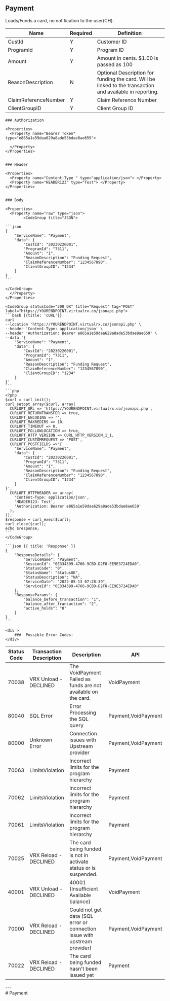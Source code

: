 ## Payment

Loads/Funds a card, no notification to the user(CH).


<div>

| Name                  | Required | Definition                                                                                      |
|-----------------------|----------|-------------------------------------------------------------------------------------------------|
| CustId                | Y        | Customer ID                                                                                     |
| ProgramId             | Y        | Program ID                                                                                      |
| Amount                | Y        | Amount in cents. $1.00 is passed as 100                                                         |
| ReasonDescription     | N        | Optional Description for funding the card. Will be linked to the transaction and available in reporting. |
| ClaimReferenceNumber  | Y        | Claim Reference Number                                                                           |
| ClientGroupID         | Y        | Client Group ID                                                                                  |

</div>

<Row>
  <Col>

    ### Authorization

    <Properties>
      <Property name="Bearer Token" type="e865a1e59daa629a8ade53bdae8ae659">
        
      </Property>
    </Properties>


    ### Header

    <Properties>
      <Property name="Content-Type " type="application/json"> </Property>
      <Property name="HEADER123" type="Test"> </Property>
    </Properties>

    
    ### Body

    <Properties>
      <Property name="raw" type="json">
            <CodeGroup title="JSON">

    ```json
    {
        "ServiceName": "Payment",
        "data": {
            "CustId": "20230226001",
            "ProgramId": "7311",
            "Amount": "1",
            "ReasonDescription": "Funding Request",
            "ClaimReferenceNumber": "1234567890",
            "ClientGroupID": "1234"
        }
    }
    ```

    </CodeGroup>
      </Property>
    </Properties>

    

  </Col>
  <Col sticky>

    <CodeGroup statusCode="200 OK" title="Request" tag="POST"  label="https://YOURENDPOINT.virtualrx.co/jsonapi.php">
    ```bash {{title: 'cURL'}}
    curl
    --location 'https://YOURENDPOINT.virtualrx.co/jsonapi.php' \
    --header 'Content-Type: application/json' \
    --header 'Authorization: Bearer e865a1e59daa629a8ade53bdae8ae659' \
    --data '{
        "ServiceName": "Payment",
        "data": {
            "CustId": "20230226001",
            "ProgramId": "7311",
            "Amount": "1",
            "ReasonDescription": "Funding Request",
            "ClaimReferenceNumber": "1234567890",
            "ClientGroupID": "1234"
        }
    }'
    ```
    ```php
    <?php
    $curl = curl_init();
    curl_setopt_array($curl, array(
      CURLOPT_URL => 'https://YOURENDPOINT.virtualrx.co/jsonapi.php',
      CURLOPT_RETURNTRANSFER => true,
      CURLOPT_ENCODING => '',
      CURLOPT_MAXREDIRS => 10,
      CURLOPT_TIMEOUT => 0,
      CURLOPT_FOLLOWLOCATION => true,
      CURLOPT_HTTP_VERSION => CURL_HTTP_VERSION_1_1,
      CURLOPT_CUSTOMREQUEST => 'POST',
      CURLOPT_POSTFIELDS =>'{
        "ServiceName": "Payment",
        "data": {
            "CustId": "20230226001",
            "ProgramId": "7311",
            "Amount": "1",
            "ReasonDescription": "Funding Request",
            "ClaimReferenceNumber": "1234567890",
            "ClientGroupID": "1234"
        }
    }',
      CURLOPT_HTTPHEADER => array(
        'Content-Type: application/json',
        'HEADER123: Test',
        'Authorization: Bearer e865a1e59daa629a8ade53bdae8ae659'
      ),
    ));
    $response = curl_exec($curl);
    curl_close($curl);
    echo $response;
    ```
    </CodeGroup>

    ```json {{ title: 'Response' }}
    {
        "ResponseDetails": {
            "ServiceName": "Payment",
            "SessionId": "0E334399-4766-9CBD-D2F8-EE9E3724EDA0",
            "StatusCode": "0",
            "StatusName": "StatusOK",
            "StatusDescription": "NA",
            "ServiceDate": "2022-05-13 07:28:39",
            "ServiceId": "0E334399-4766-9CBD-D2F8-EE9E3724EDA0"
        },
        "ResponseParams": {
            "balance_before_transaction": "1",
            "balance_after_transaction": "2",
            "active_holds": "0"
        }
    }
    ```

  </Col>
</Row>

    <div >
        ###  Possible Error Codes:
    </div>
<div>

| Status Code | Transaction Description  | Description                                                                      | API           |
|-------------|--------------------------|---------------------------------------------------------------------------------|---------------|
| 70038       | VRX Unload - DECLINED   | The VoidPayment Failed as funds are not available on the card.                 | VoidPayment   |
| 80040       | SQL Error               | Error Processing the SQL query                                                | Payment,VoidPayment |
| 80000       | Unknown Error           | Connection issues with Upstream provider                                       | Payment,VoidPayment |
| 70063       | LimitsViolation         | Incorrect limits for the program hierarchy                                     | Payment       |
| 70062       | LimitsViolation         | Incorrect limits for the program hierarchy                                     | Payment       |
| 70061       | LimitsViolation         | Incorrect limits for the program hierarchy                                     | Payment       |
| 70025       | VRX Reload - DECLINED   | The card being funded is not in activate status or is suspended.                | Payment,VoidPayment |
| 40001       | VRX Unload - DECLINED   | 40001 (Insufficient Available balance)                                        | VoidPayment   |
| 70000       | VRX Reload - DECLINED   | Could not get data (SQL error or connection issue with upstream provider)      | Payment,VoidPayment |
| 70022       | VRX Reload - DECLINED   | The card being funded hasn't been issued yet                                   | Payment       |

</div>
---

<div style={{display : 'none'}}>
# Payment
</div>
